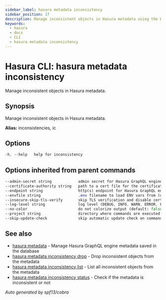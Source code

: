 ```yaml
---
sidebar_label: hasura metadata inconsistency
sidebar_position: 17
description: Manage inconsistent objects in Hasura metadata using the Hasura CLI
keywords:
  - hasura
  - docs
  - CLI
  - hasura metadata inconsistency
---
```


# Hasura CLI: hasura metadata inconsistency

Manage inconsistent objects in Hasura metadata.

## Synopsis

Manage inconsistent objects in Hasura metadata.

**Alias:** inconsistencies, ic

## Options

```sass
-h, --help   help for inconsistency
```

## Options inherited from parent commands

```sass
--admin-secret string            admin secret for Hasura GraphQL engine (env "HASURA_GRAPHQL_ADMIN_SECRET")
--certificate-authority string   path to a cert file for the certificate authority (env "HASURA_GRAPHQL_CERTIFICATE_AUTHORITY")
--endpoint string                http(s) endpoint for Hasura GraphQL engine (env "HASURA_GRAPHQL_ENDPOINT")
--envfile string                 .env filename to load ENV vars from (default ".env")
--insecure-skip-tls-verify       skip TLS verification and disable cert checking (default: false) (env "HASURA_GRAPHQL_INSECURE_SKIP_TLS_VERIFY")
--log-level string               log level (DEBUG, INFO, WARN, ERROR, FATAL) (default "INFO")
--no-color                       do not colorize output (default: false)
--project string                 directory where commands are executed (default: current dir)
--skip-update-check              skip automatic update check on command execution
```

## See also

* [hasura metadata](/hasura-cli/commands/hasura_metadata.mdx)	 - Manage Hasura GraphQL engine metadata saved in the database
* [hasura metadata inconsistency drop](/hasura-cli/commands/hasura_metadata_inconsistency_drop.mdx)	 - Drop inconsistent objects from the metadata
* [hasura metadata inconsistency list](/hasura-cli/commands/hasura_metadata_inconsistency_list.mdx)	 - List all inconsistent objects from the metadata
* [hasura metadata inconsistency status](/hasura-cli/commands/hasura_metadata_inconsistency_status.mdx)	 - Check if the metadata is inconsistent or not

_Auto generated by spf13/cobra_
